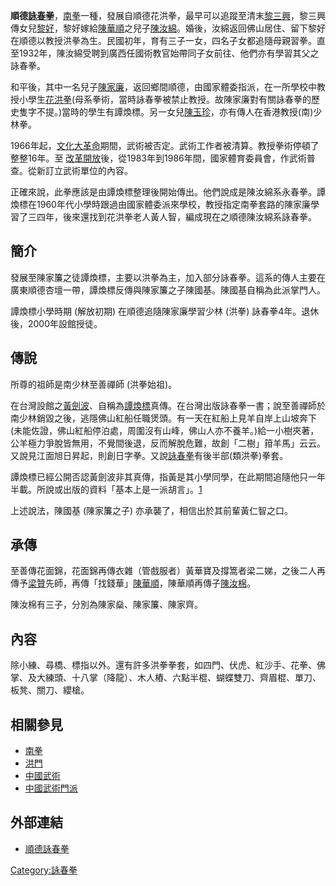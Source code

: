 {{Unreferenced |time=2011-11-14T07:44:15+00:00 }}
'''順德[[詠春拳|詠春拳]]'''，[[南拳|南拳]]一種，發展自順德花洪拳，最早可以追蹤至清末[[黎三興|黎三興]]，黎三興傳女兒[[黎好|黎好]]，黎好嫁給[[陳華順|陳華順]]之兒子[[陳汝綿|陳汝綿]]。婚後，汝綿返回佛山居住、留下黎好在順德以教授洪拳為生。民國初年，育有三子一女，四名子女都追隨母親習拳。直至1932年，陳汝綿受聘到廣西任國術教官始帶同子女前往、他們亦有學習其父之詠春拳。

和平後，其中一名兒子[[陳家廉|陳家廉]]，返回鄉間順德，由國家體委指派，在一所學校中教授小學生[[花洪拳|花洪拳]](母系拳術，當時詠春拳被禁止教授。故陳家廉對有關詠春拳的歷史隻字不提。)當時的學生有譚煥標。另一女兒[[少林永春拳|陳玉珍]]，亦有傳人在香港教授(南)少林拳。

1966年起，[[文化大革命|文化大革命]]期間，武術被否定。武術工作者被清算。教授拳術停頓了整整16年。至
[[改革開放|改革開放]]後，從1983年到1986年間，國家體育委員會，作武術普查。從新訂立武術單位的內容。

正確來說，此拳應該是由譚煥標整理後開始傳出。他們說成是陳汝綿系永春拳。譚煥標在1960年代小學時跟過由國家體委派來學校，教授指定南拳套路的陳家廉學習了三四年，後來還找到花洪拳老人黃人智，編成現在之順德陳汝綿系詠春拳。

== 簡介 ==
發展至陳家簾之徒譚煥標，主要以洪拳為主，加入部分詠春拳。這系的傳人主要在廣東順德杏壇一帶，譚煥標反傳與陳家簾之子陳國基。陳國基自稱為此派掌門人。

譚煥標小學時期 (解放初期) 在順德追隨陳家廉學習少林 (洪拳) 詠春拳4年。退休後，2000年設館授徒。

== 傳說  ==
所尊的祖師是南少林至善禪師 (洪拳始祖)。

在台灣設館之[[黃劍波|黃劍波]]、自稱為[[譚煥標|譚煥標]]真傳。在台灣出版詠春拳一書；說至善禪師於南少林銷毀之後，逃隱佛山紅船任職煲頭。有一天在紅船上見羊自岸上山坡奔下(未能佐證，佛山紅船停泊處，周圍沒有山峰，佛山人亦不養羊。)給一小樹夾著，公羊極力爭脫皆無用，不覺間後退，反而解脫危難，故創「二樹」箝羊馬」云云。又說見江面旭日昇起，則創日字拳。又說[[詠春拳|詠春拳]]有後半部(類洪拳)拳套。

譚煥標已經公開否認黃劍波非其真傳，指黃是其小學同學，在此期間追隨他只一年半載。所說或出版的資料「基本上是一派胡言」。[http://www.nanfangdaily.com.cn/southnews/newdaily/gc/fsgc/200703090352.asp]

上述說法，陳國基 (陳家簾之子) 亦承襲了，相信出於其前輩黃仁智之口。

== 承傳 ==
至善傳花面錦，花面錦再傳衣雜（管戲服者）黃華寶及撐篙者梁二娣，之後二人再傳予[[梁贊|梁贊]]先師，再傳「找錢華」[[陳華順|陳華順]]，陳華順再傳子[[陳汝棉|陳汝棉]]。

陳汝棉有三子，分別為陳家燊、陳家簾、陳家齊。

== 內容 ==
除小練、尋橋、標指以外。還有許多洪拳拳套，如四門、伏虎、紅沙手、花拳、佛掌、及大練頭、十八掌（降龍）、木人樁、六點半棍、蝴蝶雙刀、齊眉棍、單刀、板凳、關刀、纓槍。

==相關參見==
*[[南拳|南拳]]
*[[洪門|洪門]]
*[[中國武術|中國武術]]
*[[中國武術門派|中國武術門派]]

==外部連結==
*[http://www1.nanfangdaily.com.cn/b5/www.nanfangdaily.com.cn/southnews/newdaily/gc/fsgc/200703090352.asp 順德詠春拳]{{dead link|date=2018年5月 |bot=InternetArchiveBot |fix-attempted=yes }}

[[Category:詠春拳|Category:詠春拳]]